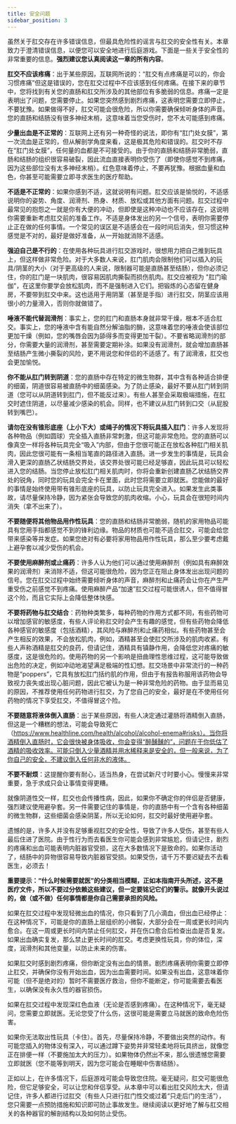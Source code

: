 ```yaml
---
title: 安全问题
sidebar_position: 3
---
```


虽然关于肛交存在许多错误信息，但最具危险性的谣言与肛交的安全性有关。本章致力于澄清错误信息，以便您可以安全地进行后庭游戏。下面是一些关于安全性的非常重要的信息。**强烈建议您认真阅读这一章的所有内容**。

**肛交不应该疼痛**：出于某些原因，互联网所说的：“肛交有点疼痛是可以的，你会习惯疼痛”但这是错误的，您在肛交过程中不应该感到任何疼痛。在接下来的章节中，您将找到有关您的直肠和肛交所涉及的其他部位有多脆弱的信息。疼痛一定是表明出了问题，您需要停止。如果您突然感到剧烈疼痛，这表明您需要立即停止，不要犹豫。如果做得不好，肛交可能会很危险，所以你需要确保倾听身体的声音。您的直肠和结肠没有很多神经末梢，这意味着当您受伤时，您不太可能感到疼痛。

**少量出血是不正常的**：互联网上还有另一种奇怪的说法，即你有“肛门处女膜”，第一次流血是正常的，但从解剖学角度来看，这是极其危险和错误的。肛交时不存在“肛门处女膜”，任何量的血都是不可接受的。由于你的直肠和结肠非常脆弱，直肠和结肠的组织很容易破裂，因此流血直接表明你受伤了（即使你感觉不到疼痛，因为这些部位没有太多神经末梢）。红色意味着停止，不要再犹豫。根据血量和血色，你甚至可能需要立即寻求医生的医疗帮助。

**不适是不正常的**：如果你感到不适，这就说明有问题。肛交应该是愉悦的，不适感说明你的姿势、角度、润滑剂、热身、材质、放松或其他方面有问题。肛交过程中最常见的抱怨之一就是你有大便的冲动，但即使是这种冲动也不应该存在，这说明你需要重新考虑肛交前的准备工作。不适是身体发出的另一个信号，表明你需要停止正在做的任何事情。一个常见的误区是不适感会在一段时间后消失，但习惯这种感觉是不对的，最好是做好准备，从一开始就消除不适感。

**强迫自己是不行的**：在使用各种玩具进行肛交游戏时，很想用力把自己推到玩具上，但这样做非常危险。对于大多数人来说，肛门肌肉会限制他们可以插入的玩具/阴茎的大小（对于更高级的人来说，限制器可能是直肠甚至结肠），但你必须记住，你的肛门是一块肌肉，很容易因肌肉撕裂而损伤肌肉。肛交应被视为 "肛门瑜伽"，在这里你要学会放松肌肉，而不是强制进入它们。把锻炼的心态留在健身房，不要带到肛交中来。这也适用于用阴茎（甚至是手指）进行肛交，阴茎应该用很小的力量滑入，否则你就做错了。


**唾液不能代替润滑剂**：事实上，您的肛门和直肠本身就非常干燥，根本不适合肛交。事实上，您的唾液中含有能自然分解油脂的酶，这意味着您的唾液会使该部位更加干燥（例如，您的嘴唇会因为舔得多而变得更加干裂）。不要省略润滑剂的部分，你需要大量的润滑剂，甚至需要定期补涂。如果没有润滑剂，就会增加直肠甚至结肠产生微小撕裂的风险，更不用说您和伴侣的不适感了。有了润滑液，肛交也会更加愉悦。

**你不能从肛门转到阴道**：您的直肠中存在特定的微生物群，其中含有各种适合排便的细菌，阴道很容易被直肠中的细菌感染。为了防止感染，最好不要从肛门转到阴道（您可以从阴道转到肛门，但不能反过来）。有些人甚至会采取极端措施，在肛交时遮住阴道，以尽量减少感染的机会。同样，也不建议从肛门转到口交（从屁股转到嘴巴）。

**请勿在没有锥形底座（上小下大）或绳子的情况下将玩具插入肛门**：许多人发现将各种物品（例如圆球）完全插入直肠非常刺激，但这可能非常危险。您的直肠可以像真空一样将各种玩具完全“吸入”内部，但由于您很可能正在放松各种肛门相关肌肉，因此您很可能有一条相当笔直的路径进入直肠。进一步发生的事情是，玩具会滑入更深的直肠乙状结肠交界处，该交界处很可能已经足够直，因此玩具可以轻松进入您的结肠。当您停止放松肛门相关肌肉时，你将会重新创建直肠乙状结肠交界处的锐角，同时您的玩具会完全卡在里面，此时您将需要立即就医。您能做的最好的事情是始终使用带有锥形底座的玩具，以防止玩具完全进入。如果发生此类事故，请尽量保持冷静，因为紧张会导致您的肌肉收缩。小心，玩具会在很短时间内消失（拿不出来了）。

**不要随便将其他物品用作性玩具**：您的直肠和结肠非常脆弱，随机的家用物品可能具有您用手指都感觉不到的锋利边缘。物品的材质也可能不适合肛交，可能会给您带来感染等并发症。如果您绝对有必要将家用物品用作性玩具，那么至少要考虑戴上避孕套以减少受伤的机会。

**不要使用麻醉剂或止痛药**：许多人认为他们可以通过使用麻醉剂（例如具有麻醉效果的润滑剂）来消除不适，但这可能很危险，因为您正在阻止身体发出出现问题的信号。您在肛交过程中始终需要倾听身体的声音，麻醉剂和止痛药会让你在产生严重受伤之前感觉不到疼痛。使用麻醉产品“加速”肛交过程可能很诱人，但不值得冒这个险，而且它实际上会降低整体快感。

**不要将药物与肛交结合**：药物种类繁多，每种药物的作用方式都不同，有些药物可以增加感官的敏感度，有些人评论称肛交时会产生有趣的感觉，但有些药物会降低各种感官的敏感度（包括酒精），其风险与麻醉剂和止痛药相似。有些药物甚至会产生相反的效果，不会放松肌肉，例如，酒精甚至会使肛交所涉及的肌肉收紧。有些人声称酒精是肛交的良药，但请记住，酒精具有镇静作用，会降低您对疼痛的敏感度，这是很危险的。使用药物的另一个影响是扭曲理性思维过程，这可能导致做出危险的决定，例如冲动地渴望满足极端的性幻想。肛交场景中非常流行的一种药物是“poppers”，它具有放松肛门括约肌的作用，但由于有报告称服用该药物会导致视力丧失或出现心脏问题，因此它被认为是一种非常危险的药物。由于显而易见的原因，不推荐使用任何药物进行肛交，为了您自己的安全，最好是在不使用任何药物的情况下享受肛交，不值得冒这个险。

**不要随意将液体倒入直肠**：出于某些原因，有些人决定通过灌肠将酒精倒入直肠，但这是一个糟糕的想法，可能会导致死亡（https://www.healthline.com/health/alcohol/alcohol-enema#risks）。当你将酒精倒入直肠时，它会很快被身体吸收，你会变得“醉醺醺的”，问题在于你低估了酒精的吸收效率。可能只倒入少量酒精并用水稀释来是安全的，但一般来说，为了你自己的安全，不建议倒入任何非水的液体。

**不要不耐烦**：这提醒你要有耐心，适当热身，在尝试新尺寸时要小心。慢慢来非常重要，急于求成只会让事情变得更糟。

就像阴道性交一样，肛交也会传播性病，因此，如果你不确定你的伴侣是否健康，强烈建议使用避孕套。另一件需要记住的事情是，你的直肠中有一个含有各种细菌的微生物群，这些细菌会感染阴茎，所以无论如何，肛交时最好使用避孕套。

遗憾的是，许多人并没有足够重视肛交的安全性，导致了许多人受伤，甚至有些人最后住进了医院。由于性行为而去看医生你可能会感到非常尴尬，但请记住，剧烈的疼痛和出血可能表明内脏器官受损，这在大多数情况下是致命的。如果你活动了，结肠中的异物很容易导致内脏器官受损。如果受伤，请千万不要迟疑去不去看医生，必须去！

**重要提示：“什么时候需要就医”的分类相当模糊，正如本指南开头所述，这不是医疗文件，所以不要过分依赖这些建议，但一定要铭记它们的警示。就像开头说过的，做（或不做）任何事情都是你自己需要承担的风险。**

如果在肛交过程中发现轻微出血的情况，你只看到了几小滴血，但出血已经停止：在这种情况下，可能是你的直肠上层组织的小微裂，大部分会在一周或更长时间内愈合。在这一周或更长时间内禁止任何肛交，并在伤口愈合后检查出血是否复发。如果出血确实复发，那么禁止更长时间的肛交。考虑更换性玩具，你的体位，深度，润滑剂和其他变量，以防止未来的伤害。

如果肛交时感到剧烈疼痛，但你断定没有出血的情景。剧烈疼痛表明你需要立即停止肛交，并确保你没有开始出血，因为出血需要时间。如果没有出血，这意味着你可能（但不是绝对的）暂时不需要医疗救治，但你不能断定，你可能需要去看医生，以确保没有永久性的器官损伤。

如果在肛交过程中发现深红色血液（无论是否感到疼痛）。在这种情况下，毫无疑问，您需要立即就医。无论您受了什么伤，这很可能是需要立马就医的致命危险伤害。

如果你无法取出性玩具（卡住）。首先，尽量保持冷静，不要做出突然的动作。有可能您插入的物体没有深入，可以通过蹲下姿势并非常轻柔地将玩具挤出，就像您正在排便一样（不要施加太大的压力）。如果物体仍然出不来，那么很遗憾您需要立即就医（您不能等到明天，因为您可能会在睡眠中伤害结肠）。

正如以上，在许多情况下，后庭游戏可能会导致您住院。毫无疑问，肛交可能很危险，但它足够安全，可以让您和伴侣享受。从本章中可以看出肛交风险太大，但请记住，许多人都进行过肛交（有些人只进行肛门性交或过着“只走后门的生活”），您只需要一点预防措施和知识即可防止事故发生。继续阅读以更好地了解与肛交相关的各种器官的解剖结构以及如何防止受伤。